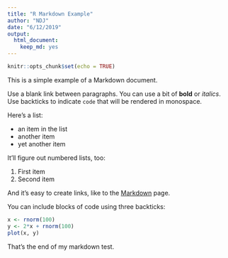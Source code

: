 ```yaml
---
title: "R Markdown Example"
author: "NDJ"
date: "6/12/2019"
output: 
  html_document: 
    keep_md: yes
---
```


```r
knitr::opts_chunk$set(echo = TRUE)
```

This is a simple example of a Markdown document.

Use a blank link between paragraphs.
You can use a bit of **bold** or _italics_. Use backticks to indicate
`code` that will be rendered in monospace.

Here's a list:

- an item in the list
- another item
- yet another item

It'll figure out numbered lists, too:

1. First item
2. Second item

And it's easy to create links, like to
the [Markdown](https://daringfireball.net/projects/markdown/)
page.

You can include blocks of code using three backticks:

```r
x <- rnorm(100)
y <- 2*x + rnorm(100)
plot(x, y)
```

That's the end of my markdown test.


